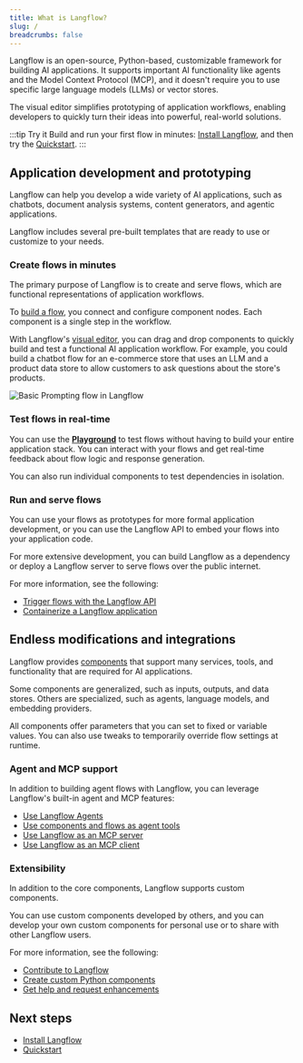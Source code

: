 ```yaml
---
title: What is Langflow?
slug: /
breadcrumbs: false
---
```


Langflow is an open-source, Python-based, customizable framework for building AI applications.
It supports important AI functionality like agents and the Model Context Protocol (MCP), and it doesn't require you to use specific large language models (LLMs) or vector stores.

The visual editor simplifies prototyping of application workflows, enabling developers to quickly turn their ideas into powerful, real-world solutions.

:::tip Try it
Build and run your first flow in minutes: [Install Langflow](/get-started-installation), and then try the [Quickstart](/get-started-quickstart).
:::

## Application development and prototyping

Langflow can help you develop a wide variety of AI applications, such as chatbots, document analysis systems, content generators, and agentic applications.

Langflow includes several pre-built templates that are ready to use or customize to your needs.

### Create flows in minutes

The primary purpose of Langflow is to create and serve flows, which are functional representations of application workflows.

To [build a flow](/concepts-flows), you connect and configure component nodes. Each component is a single step in the workflow.

With Langflow's [visual editor](/concepts-overview), you can drag and drop components to quickly build and test a functional AI application workflow.
For example, you could build a chatbot flow for an e-commerce store that uses an LLM and a product data store to allow customers to ask questions about the store's products.

![Basic Prompting flow in Langflow](/img/workspace-basic-prompting.png)

### Test flows in real-time

You can use the [**Playground**](/concepts-playground) to test flows without having to build your entire application stack.
You can interact with your flows and get real-time feedback about flow logic and response generation.

You can also run individual components to test dependencies in isolation.

### Run and serve flows

You can use your flows as prototypes for more formal application development, or you can use the Langflow API to embed your flows into your application code.

For more extensive development, you can build Langflow as a dependency or deploy a Langflow server to serve flows over the public internet.

For more information, see the following:

* [Trigger flows with the Langflow API](/concepts-publish)
* [Containerize a Langflow application](/develop-application)

## Endless modifications and integrations

Langflow provides [components](/concepts-components) that support many services, tools, and functionality that are required for AI applications.

Some components are generalized, such as inputs, outputs, and data stores.
Others are specialized, such as agents, language models, and embedding providers.

All components offer parameters that you can set to fixed or variable values. You can also use tweaks to temporarily override flow settings at runtime.

### Agent and MCP support

In addition to building agent flows with Langflow, you can leverage Langflow's built-in agent and MCP features:

* [Use Langflow Agents](/agents)
* [Use components and flows as agent tools](/agents-tools)
* [Use Langflow as an MCP server](/mcp-server)
* [Use Langflow as an MCP client](/mcp-client)

### Extensibility

In addition to the core components, Langflow supports custom components.

You can use custom components developed by others, and you can develop your own custom components for personal use or to share with other Langflow users.

For more information, see the following:

* [Contribute to Langflow](/contributing-how-to-contribute)
* [Create custom Python components](/components-custom-components)
* [Get help and request enhancements](/contributing-github-issues)

## Next steps

* [Install Langflow](/get-started-installation)
* [Quickstart](/get-started-quickstart)